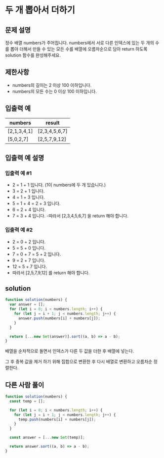 # 두 개 뽑아서 더하기

## 문제 설명

정수 배열 numbers가 주어집니다. numbers에서 서로 다른 인덱스에 있는 두 개의 수를 뽑아 더해서 만들 수 있는 모든 수를 배열에 오름차순으로 담아 return 하도록 solution 함수를 완성해주세요.

## 제한사항

- numbers의 길이는 2 이상 100 이하입니다.
- numbers의 모든 수는 0 이상 100 이하입니다.

## 입출력 예

| numbers     | result        |
| ----------- | ------------- |
| [2,1,3,4,1] | [2,3,4,5,6,7] |
| [5,0,2,7]   | [2,5,7,9,12]  |

## 입출력 예 설명

### 입출력 예 #1

- 2 = 1 + 1 입니다. (1이 numbers에 두 개 있습니다.)
- 3 = 2 + 1 입니다.
- 4 = 1 + 3 입니다.
- 5 = 1 + 4 = 2 + 3 입니다.
- 6 = 2 + 4 입니다.
- 7 = 3 + 4 입니다. -따라서 [2,3,4,5,6,7] 을 return 해야 합니다.

### 입출력 예 #2

- 2 = 0 + 2 입니다.
- 5 = 5 + 0 입니다.
- 7 = 0 + 7 = 5 + 2 입니다.
- 9 = 2 + 7 입니다.
- 12 = 5 + 7 입니다.
- 따라서 [2,5,7,9,12] 를 return 해야 합니다.

## solution

```js
function solution(numbers) {
  var answer = [];
  for (let i = 0; i < numbers.length; i++) {
    for (let j = i + 1; j < numbers.length; j++) {
      answer.push(numbers[i] + numbers[j]);
    }
  }

  return [...new Set(answer)].sort((a, b) => a - b);
}
```

배열을 순차적으로 돌면서 인덱스가 다른 두 값을 더한 후 배열에 넣는다.

그 후 중복 값을 제거 하기 위해 집합으로 변환한 후 다시 배열로 변환하고 오름차순 정렬한다.

## 다른 사람 풀이

```js
function solution(numbers) {
  const temp = [];

  for (let i = 0; i < numbers.length; i++) {
    for (let j = i + 1; j < numbers.length; j++) {
      temp.push(numbers[i] + numbers[j]);
    }
  }

  const answer = [...new Set(temp)];

  return answer.sort((a, b) => a - b);
}
```
